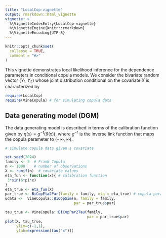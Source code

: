 ```yaml
---
title: "LocalCop-vignette"
output: rmarkdown::html_vignette
vignette: >
  %\VignetteIndexEntry{LocalCop-vignette}
  %\VignetteEngine{knitr::rmarkdown}
  %\VignetteEncoding{UTF-8}
---
```


```r
knitr::opts_chunk$set(
  collapse = TRUE,
  comment = "#>"
)
```

This vignette demonstrates local likelihood inference for the dependence parameters in conditional copula models.
We consider the bivariate random vector $(Y_1, Y_2)$ whose joint distribution conditional on the covariate $X$ is characterized by 
\begin{equation}
F_X(y_1, y_2 \mid x) = C_X (F_{1\mid X} (y_1 \mid x),F_{2\mid X} (y_2 \mid x) )
\end{equation}


```r
require(LocalCop)
require(VineCopula) # for simulating copula data 
```



## Data generating model (DGM)

The data generating model is described in terms of the calibration function given by $\eta(x) = g^{-1} (\theta(x))$, where $g^{-1}$ is the inverse link function that maps the copula parameter to $(-\infty, \infty)$.


```r

# simulate copula data given a covariate

set.seed(2024)
family <- 5  # Frank Copula 
n <- 1000    # number of observations
X <- runif(n)  # covariate values
eta_fun <- function(x){ # calibration function
 3*sin(6*pi*x)
}
eta_true <- eta_fun(X)
par_true <- BiCopEta2Par(family = family, eta = eta_true) # copula parameter
udata <-  VineCopula::BiCopSim(n, family = family,
                               par = par_true$par)

tau_true <- VineCopula::BiCopPar2Tau(family, 
                                     par = par_true$par)
plot(X, tau_true,
     ylim=c(-1,1), 
     ylab=expression(tau("x")))

```




